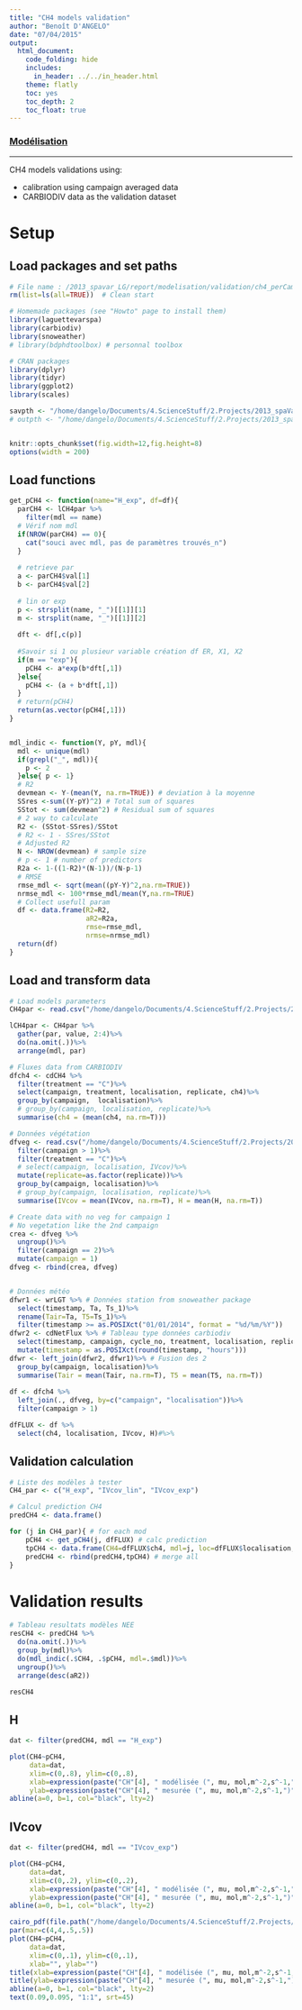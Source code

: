 ```yaml
---
title: "CH4 models validation"
author: "Benoît D'ANGELO"
date: "07/04/2015"
output:
  html_document:
    code_folding: hide
    includes:
      in_header: ../../in_header.html
    theme: flatly
    toc: yes
    toc_depth: 2
    toc_float: true
---
```


<h3><a href="../mod_toc.html"> Modélisation </a></h3>

***

CH4 models validations using:

* calibration using campaign averaged data
* CARBIODIV data as the validation dataset

# Setup

## Load packages and set paths

```r
# File name : /2013_spavar_LG/report/modelisation/validation/ch4_perCampaign_val.Rmd
rm(list=ls(all=TRUE))  # Clean start

# Homemade packages (see "Howto" page to install them)
library(laguettevarspa)
library(carbiodiv)
library(snoweather)
# library(bdphdtoolbox) # personnal toolbox

# CRAN packages
library(dplyr)
library(tidyr)
library(ggplot2)
library(scales)

savpth <- "/home/dangelo/Documents/4.ScienceStuff/2.Projects/2013_spaVar_LG/graphs/carbonbalance"
# outpth <- "/home/dangelo/Documents/4.ScienceStuff/2.Projects/2013_spaVar_LG/data/processed"


knitr::opts_chunk$set(fig.width=12,fig.height=8)
options(width = 200)
```

## Load functions

```r
get_pCH4 <- function(name="H_exp", df=df){
  parCH4 <- lCH4par %>%
    filter(mdl == name)
  # Vérif nom mdl
  if(NROW(parCH4) == 0){
    cat("souci avec mdl, pas de paramètres trouvés_n")
  }
  
  # retrieve par
  a <- parCH4$val[1]
  b <- parCH4$val[2]
  
  # lin or exp
  p <- strsplit(name, "_")[[1]][1]
  m <- strsplit(name, "_")[[1]][2]
  
  dft <- df[,c(p)]
  
  #Savoir si 1 ou plusieur variable création df ER, X1, X2
  if(m == "exp"){
    pCH4 <- a*exp(b*dft[,1])
  }else{
    pCH4 <- (a + b*dft[,1])
  }
  # return(pCH4)
  return(as.vector(pCH4[,1]))
}


mdl_indic <- function(Y, pY, mdl){
  mdl <- unique(mdl)
  if(grepl("_", mdl)){
    p <- 2
  }else{ p <- 1}
  # R2
  devmean <- Y-(mean(Y, na.rm=TRUE)) # deviation à la moyenne
  SSres <-sum((Y-pY)^2) # Total sum of squares
  SStot <- sum(devmean^2) # Residual sum of squares
  # 2 way to calculate
  R2 <- (SStot-SSres)/SStot 
  # R2 <- 1 - SSres/SStot
  # Adjusted R2
  N <- NROW(devmean) # sample size
  # p <- 1 # number of predictors
  R2a <- 1-((1-R2)*(N-1))/(N-p-1)
  # RMSE
  rmse_mdl <- sqrt(mean((pY-Y)^2,na.rm=TRUE))
  nrmse_mdl <- 100*rmse_mdl/mean(Y,na.rm=TRUE)
  # Collect usefull param
  df <- data.frame(R2=R2,
                   aR2=R2a,
                   rmse=rmse_mdl,
                   nrmse=nrmse_mdl)
  return(df)
}

```

## Load and transform data


```r
# Load models parameters
CH4par <- read.csv("/home/dangelo/Documents/4.ScienceStuff/2.Projects/2013_spaVar_LG/data/processed/CH4_mdlpar.csv") # generated by ch4_perCampaign_cal.Rmd

lCH4par <- CH4par %>%
  gather(par, value, 2:4)%>%
  do(na.omit(.))%>%
  arrange(mdl, par)
```

```r
# Fluxes data from CARBIODIV
dfch4 <- cdCH4 %>%
  filter(treatment == "C")%>%
  select(campaign, treatment, localisation, replicate, ch4)%>%
  group_by(campaign,  localisation)%>%
  # group_by(campaign, localisation, replicate)%>%
  summarise(ch4 = (mean(ch4, na.rm=T)))

# Données végétation
dfveg <- read.csv("/home/dangelo/Documents/4.ScienceStuff/2.Projects/2013_spaVar_LG/data/processed/cdIVcov.csv")%>% # gen by getClean_veg_cd.R
  filter(campaign > 1)%>%
  filter(treatment == "C")%>%
  # select(campaign, localisation, IVcov)%>%
  mutate(replicate=as.factor(replicate))%>%
  group_by(campaign, localisation)%>%
  # group_by(campaign, localisation, replicate)%>%
  summarise(IVcov = mean(IVcov, na.rm=T), H = mean(H, na.rm=T))

# Create data with no veg for campaign 1
# No vegetation like the 2nd campaign
crea <- dfveg %>%
  ungroup()%>%
  filter(campaign == 2)%>%
  mutate(campaign = 1)
dfveg <- rbind(crea, dfveg)


# Données météo
dfwr1 <- wrLGT %>% # Données station from snoweather package
  select(timestamp, Ta, Ts_1)%>%
  rename(Tair=Ta, T5=Ts_1)%>%
  filter(timestamp >= as.POSIXct("01/01/2014", format = "%d/%m/%Y"))
dfwr2 <- cdNetFlux %>% # Tableau type données carbiodiv
  select(timestamp, campaign, cycle_no, treatment, localisation, replicate)%>%
  mutate(timestamp = as.POSIXct(round(timestamp, "hours")))
dfwr <- left_join(dfwr2, dfwr1)%>% # Fusion des 2
  group_by(campaign, localisation)%>%
  summarise(Tair = mean(Tair, na.rm=T), T5 = mean(T5, na.rm=T))
  
df <- dfch4 %>%
  left_join(., dfveg, by=c("campaign", "localisation"))%>%
  filter(campaign > 1)

dfFLUX <- df %>%
  select(ch4, localisation, IVcov, H)#%>%
```

## Validation calculation

```r
# Liste des modèles à tester
CH4_par <- c("H_exp", "IVcov_lin", "IVcov_exp")

# Calcul prediction CH4
predCH4 <- data.frame()

for (j in CH4_par){ # for each mod
    pCH4 <- get_pCH4(j, dfFLUX) # calc prediction
    tpCH4 <- data.frame(CH4=dfFLUX$ch4, mdl=j, loc=dfFLUX$localisation, pCH4=pCH4) # create a df with mesured and modelled data
    predCH4 <- rbind(predCH4,tpCH4) # merge all
}
```


# Validation results {.tabset}

```r
# Tableau resultats modèles NEE
resCH4 <- predCH4 %>%
  do(na.omit(.))%>%
  group_by(mdl)%>%
  do(mdl_indic(.$CH4, .$pCH4, mdl=.$mdl))%>%
  ungroup()%>%
  arrange(desc(aR2))
```

```r
resCH4
```

## H

```r
dat <- filter(predCH4, mdl == "H_exp")

plot(CH4~pCH4,
     data=dat,
     xlim=c(0,.8), ylim=c(0,.8),
     xlab=expression(paste("CH"[4], " modélisée (", mu, mol,m^-2,s^-1,")", sep="")),
     ylab=expression(paste("CH"[4], " mesurée (", mu, mol,m^-2,s^-1,")", sep="")))
abline(a=0, b=1, col="black", lty=2)
```

## IVcov

```r
dat <- filter(predCH4, mdl == "IVcov_exp")

plot(CH4~pCH4,
     data=dat,
     xlim=c(0,.2), ylim=c(0,.2),
     xlab=expression(paste("CH"[4], " modélisée (", mu, mol,m^-2,s^-1,")", sep="")),
     ylab=expression(paste("CH"[4], " mesurée (", mu, mol,m^-2,s^-1,")", sep="")))
abline(a=0, b=1, col="black", lty=2)

cairo_pdf(file.path("/home/dangelo/Documents/4.ScienceStuff/2.Projects/2013_spaVar_LG/graphs/carbonbalance/ecosyst/validation", "CH4_IVcov_val.pdf"), width=4, height=4)
par(mar=c(4,4,.5,.5))
plot(CH4~pCH4,
     data=dat,
     xlim=c(0,.1), ylim=c(0,.1),
     xlab="", ylab="")
title(xlab=expression(paste("CH"[4], " modélisée (", mu, mol,m^-2,s^-1,")", sep="")), line=2.5)
title(ylab=expression(paste("CH"[4], " mesurée (", mu, mol,m^-2,s^-1,")", sep="")), line=2)
abline(a=0, b=1, col="black", lty=2)
text(0.09,0.095, "1:1", srt=45)
```

